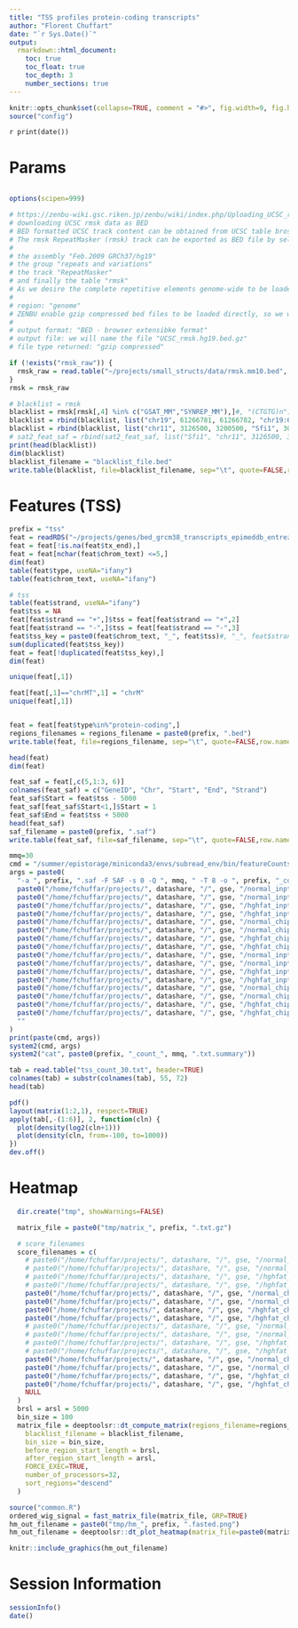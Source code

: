 ```yaml
---
title: "TSS profiles protein-coding transcripts"
author: "Florent Chuffart"
date: "`r Sys.Date()`"
output:
  rmarkdown::html_document:
    toc: true
    toc_float: true
    toc_depth: 3
    number_sections: true
---
```



```r
knitr::opts_chunk$set(collapse=TRUE, comment = "#>", fig.width=9, fig.height=6, eval=TRUE, echo=FALSE, results="hide")
source("config")
```

`r print(date())`

# Params

```r
```


```r
options(scipen=999)

# https://zenbu-wiki.gsc.riken.jp/zenbu/wiki/index.php/Uploading_UCSC_repetitive_elements_track
# downloading UCSC rmsk data as BED
# BED formatted UCSC track content can be obtained from UCSC table broswer.
# The rmsk RepeatMasker (rmsk) track can be exported as BED file by selecting
#
# the assembly "Feb.2009 GRCh37/hg19"
# the group "repeats and variations"
# the track "RepeatMasker"
# and finally the table "rmsk"
# As we desire the complete repetitive elements genome-wide to be loaded into ZENBU, therefore we select
#
# region: "genome"
# ZENBU enable gzip compressed bed files to be loaded directly, so we will further select :
#
# output format: "BED - browser extensibke format"
# output file: we will name the file "UCSC_rmsk.hg19.bed.gz"
# file type returned: "gzip compressed"

if (!exists("rmsk_raw")) {
  rmsk_raw = read.table("~/projects/small_structs/data/rmsk.mm10.bed", skip=1, stringsAsFactors=FALSE)
}
rmsk = rmsk_raw

# blacklist = rmsk
blacklist = rmsk[rmsk[,4] %in% c("GSAT_MM","SYNREP_MM"),]#, "(CTGTG)n"),]#
blacklist = rbind(blacklist, list("chr19", 61266781, 61266782, "chr19:61266781-61266782", 1404, "+"))
blacklist = rbind(blacklist, list("chr11", 3126500, 3200500, "Sfi1", 300, "-"))
# sat2_feat_saf = rbind(sat2_feat_saf, list("Sfi1", "chr11", 3126500, 3200500, "-"))
print(head(blacklist))
dim(blacklist)
blacklist_filename = "blacklist_file.bed"
write.table(blacklist, file=blacklist_filename, sep="\t", quote=FALSE,row.names=FALSE, col.names=FALSE)    
```



# Features (TSS)


```r
prefix = "tss"
feat = readRDS("~/projects/genes/bed_grcm38_transcripts_epimeddb_entrez.rds")
feat = feat[!is.na(feat$tx_end),]
feat = feat[nchar(feat$chrom_text) <=5,]
dim(feat)
table(feat$type, useNA="ifany")
table(feat$chrom_text, useNA="ifany")

# tss
table(feat$strand, useNA="ifany")
feat$tss = NA
feat[feat$strand == "+",]$tss = feat[feat$strand == "+",2]
feat[feat$strand == "-",]$tss = feat[feat$strand == "-",3]
feat$tss_key = paste0(feat$chrom_text, "_", feat$tss)#, "_", feat$strand)
sum(duplicated(feat$tss_key))
feat = feat[!duplicated(feat$tss_key),]
dim(feat)

unique(feat[,1])

feat[feat[,1]=="chrMT",1] = "chrM"
unique(feat[,1])


feat = feat[feat$type%in%"protein-coding",]
regions_filenames = regions_filename = paste0(prefix, ".bed")
write.table(feat, file=regions_filename, sep="\t", quote=FALSE,row.names=FALSE, col.names=FALSE)

head(feat)
dim(feat)

feat_saf = feat[,c(5,1:3, 6)]
colnames(feat_saf) = c("GeneID", "Chr", "Start", "End", "Strand")
feat_saf$Start = feat$tss - 5000
feat_saf[feat_saf$Start<1,]$Start = 1
feat_saf$End = feat$tss + 5000
head(feat_saf)
saf_filename = paste0(prefix, ".saf")
write.table(feat_saf, file=saf_filename, sep="\t", quote=FALSE,row.names=FALSE, col.names=FALSE)
```

```r
mmq=30
cmd = "/summer/epistorage/miniconda3/envs/subread_env/bin/featureCounts"
args = paste0(
  "-a ", prefix, ".saf -F SAF -s 0 -Q ", mmq, " -T 8 -o ", prefix, "_count_", mmq, ".txt ", 
  paste0("/home/fchuffar/projects/", datashare, "/", gse, "/normal_inpt_nme2wt_m301_end-to-end_trim30_srt.bam "),
  paste0("/home/fchuffar/projects/", datashare, "/", gse, "/normal_inpt_nme2wt_m302_end-to-end_trim30_srt.bam "),
  paste0("/home/fchuffar/projects/", datashare, "/", gse, "/hghfat_inpt_nme2wt_m300_end-to-end_trim30_srt.bam "),
  paste0("/home/fchuffar/projects/", datashare, "/", gse, "/hghfat_inpt_nme2wt_m303_end-to-end_trim30_srt.bam "),
  paste0("/home/fchuffar/projects/", datashare, "/", gse, "/normal_chip_nme2wt_m301_end-to-end_trim30_srt.bam "),
  paste0("/home/fchuffar/projects/", datashare, "/", gse, "/normal_chip_nme2wt_m302_end-to-end_trim30_srt.bam "),
  paste0("/home/fchuffar/projects/", datashare, "/", gse, "/hghfat_chip_nme2wt_m300_end-to-end_trim30_srt.bam "),
  paste0("/home/fchuffar/projects/", datashare, "/", gse, "/hghfat_chip_nme2wt_m303_end-to-end_trim30_srt.bam "),
  paste0("/home/fchuffar/projects/", datashare, "/", gse, "/normal_inpt_nme2ko_m291_end-to-end_trim30_srt.bam "),
  paste0("/home/fchuffar/projects/", datashare, "/", gse, "/normal_inpt_nme2ko_m293_end-to-end_trim30_srt.bam "),
  paste0("/home/fchuffar/projects/", datashare, "/", gse, "/hghfat_inpt_nme2ko_m273_end-to-end_trim30_srt.bam "),
  paste0("/home/fchuffar/projects/", datashare, "/", gse, "/hghfat_inpt_nme2ko_m292_end-to-end_trim30_srt.bam "),
  paste0("/home/fchuffar/projects/", datashare, "/", gse, "/normal_chip_nme2ko_m291_end-to-end_trim30_srt.bam "),
  paste0("/home/fchuffar/projects/", datashare, "/", gse, "/normal_chip_nme2ko_m293_end-to-end_trim30_srt.bam "),
  paste0("/home/fchuffar/projects/", datashare, "/", gse, "/hghfat_chip_nme2ko_m273_end-to-end_trim30_srt.bam "),
  paste0("/home/fchuffar/projects/", datashare, "/", gse, "/hghfat_chip_nme2ko_m292_end-to-end_trim30_srt.bam "),
  ""
)
print(paste(cmd, args))
system2(cmd, args)
system2("cat", paste0(prefix, "_count_", mmq, ".txt.summary"))

tab = read.table("tss_count_30.txt", header=TRUE)
colnames(tab) = substr(colnames(tab), 55, 72)
head(tab)

pdf()
layout(matrix(1:2,1), respect=TRUE)
apply(tab[,-(1:6)], 2, function(cln) {
  plot(density(log2(cln+1)))
  plot(density(cln, from=-100, to=1000))
})
dev.off()

```







# Heatmap


```r
  dir.create("tmp", showWarnings=FALSE)

  matrix_file = paste0("tmp/matrix_", prefix, ".txt.gz")

  # score_filenames
  score_filenames = c(
    # paste0("/home/fchuffar/projects/", datashare, "/", gse, "/normal_inpt_nme2wt_m301_end-to-end_trim30_srt_PE_30_4_RPKM.bw"),
    # paste0("/home/fchuffar/projects/", datashare, "/", gse, "/normal_inpt_nme2wt_m302_end-to-end_trim30_srt_PE_30_4_RPKM.bw"),
    # paste0("/home/fchuffar/projects/", datashare, "/", gse, "/hghfat_inpt_nme2wt_m300_end-to-end_trim30_srt_PE_30_4_RPKM.bw"),
    # paste0("/home/fchuffar/projects/", datashare, "/", gse, "/hghfat_inpt_nme2wt_m303_end-to-end_trim30_srt_PE_30_4_RPKM.bw"),
    paste0("/home/fchuffar/projects/", datashare, "/", gse, "/normal_chip_nme2wt_m301_end-to-end_trim30_srt_PE_30_4_RPKM.bw"),
    paste0("/home/fchuffar/projects/", datashare, "/", gse, "/normal_chip_nme2wt_m302_end-to-end_trim30_srt_PE_30_4_RPKM.bw"),
    paste0("/home/fchuffar/projects/", datashare, "/", gse, "/hghfat_chip_nme2wt_m300_end-to-end_trim30_srt_PE_30_4_RPKM.bw"),
    paste0("/home/fchuffar/projects/", datashare, "/", gse, "/hghfat_chip_nme2wt_m303_end-to-end_trim30_srt_PE_30_4_RPKM.bw"),
    # paste0("/home/fchuffar/projects/", datashare, "/", gse, "/normal_inpt_nme2ko_m291_end-to-end_trim30_srt_PE_30_4_RPKM.bw"),
    # paste0("/home/fchuffar/projects/", datashare, "/", gse, "/normal_inpt_nme2ko_m293_end-to-end_trim30_srt_PE_30_4_RPKM.bw"),
    # paste0("/home/fchuffar/projects/", datashare, "/", gse, "/hghfat_inpt_nme2ko_m273_end-to-end_trim30_srt_PE_30_4_RPKM.bw"),
    # paste0("/home/fchuffar/projects/", datashare, "/", gse, "/hghfat_inpt_nme2ko_m292_end-to-end_trim30_srt_PE_30_4_RPKM.bw"),
    paste0("/home/fchuffar/projects/", datashare, "/", gse, "/normal_chip_nme2ko_m291_end-to-end_trim30_srt_PE_30_4_RPKM.bw"),
    paste0("/home/fchuffar/projects/", datashare, "/", gse, "/normal_chip_nme2ko_m293_end-to-end_trim30_srt_PE_30_4_RPKM.bw"),
    paste0("/home/fchuffar/projects/", datashare, "/", gse, "/hghfat_chip_nme2ko_m273_end-to-end_trim30_srt_PE_30_4_RPKM.bw"),
    paste0("/home/fchuffar/projects/", datashare, "/", gse, "/hghfat_chip_nme2ko_m292_end-to-end_trim30_srt_PE_30_4_RPKM.bw"),
    NULL
  )
  brsl = arsl = 5000
  bin_size = 100
  matrix_file = deeptoolsr::dt_compute_matrix(regions_filename=regions_filenames, score_filename=score_filenames, out_filename=matrix_file,
    blacklist_filename = blacklist_filename,
    bin_size = bin_size,
    before_region_start_length = brsl,
    after_region_start_length = arsl,
    FORCE_EXEC=TRUE,
    number_of_processors=32,
    sort_regions="descend"
  )
  ```


```r
source("common.R")
ordered_wig_signal = fast_matrix_file(matrix_file, GRP=TRUE)
hm_out_filename = paste0("tmp/hm_", prefix, ".fasted.png")
hm_out_filename = deeptoolsr::dt_plot_heatmap(matrix_file=paste0(matrix_file, ".fast.txt.gz"), out_filename=hm_out_filename, FORCE_EXEC=FALSE, color_map="YlOrRd", sort_regions="descend")
```

```r
knitr::include_graphics(hm_out_filename)
```








# Session Information

```r
sessionInfo()
date()
```



























